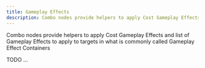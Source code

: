 ```yaml
---
title: Gameplay Effects
description: Combo nodes provide helpers to apply Cost Gameplay Effects and list of Gameplay Effects to apply to targets in what is commonly called Gameplay Effect Containers
---
```


Combo nodes provide helpers to apply Cost Gameplay Effects and list of Gameplay Effects to apply to targets in what is commonly called Gameplay Effect Containers

TODO ...